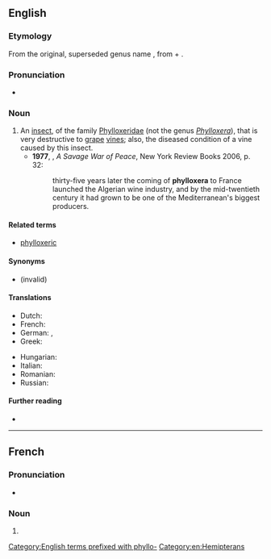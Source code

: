{{also|Phylloxera|phylloxéra}}

==English==

===Etymology===
From the original, superseded genus name {{bor|en|mul|Phylloxera}}, from {{der|en|grc|φύλλον||leaf}} + {{m|grc|ξηρός||dry}}.

===Pronunciation===
* {{a|UK}} {{IPA|en|/fɪˈlɒksəɹə/}}

===Noun===
{{en-noun|s|phylloxerae}}

# An [[insect]], {{taxlink|Daktulosphaira vitifoliae|species|wplink=1}} of the family [[Phylloxeridae]] (not the genus ''[[Phylloxera]]''), that is very destructive to [[grape]] [[vine]]s; also, the diseased condition of a vine caused by this insect. {{defdate|from 19th c.}}
#* '''1977''', {{w|Alistair Horne}}, ''A Savage War of Peace'', New York Review Books 2006, p. 32:
#*: thirty-five years later the coming of '''phylloxera''' to France launched the Algerian wine industry, and by the mid-twentieth century it had grown to be one of the Mediterranean's biggest producers.

====Related terms====
* [[phylloxeric]]

====Synonyms====
* {{sense|Daktulosphaira vitifoliae}} {{taxlink|Phylloxera vastatrix|species|noshow=1}} (invalid)

====Translations====
{{trans-top|aphid}}
* Dutch: {{t|nl|druifluis|f}}
* French: {{t+|fr|phylloxéra|m}}
* German: {{t+|de|Reblaus|f}},
* Greek: {{t|el|φυλοξήρα|f}}
{{trans-mid}}
* Hungarian: {{t+|hu|filoxéra}}
* Italian: {{t|it|fillossera|f}}
* Romanian: {{t+|ro|filoxeră|f}}
* Russian: {{t+|ru|филлоксера|f}}
{{trans-bottom}}

====Further reading====
* {{pedia}}

[[Category:English terms prefixed with phyllo-]]
[[Category:en:Hemipterans]]
----
==French==

===Pronunciation===
* {{audio|fr|LL-Q150 (fra)-Lyokoï-phylloxera.wav|Audio}}

===Noun===
{{fr-noun|m}}

# {{alt sp|fr|phylloxéra}}